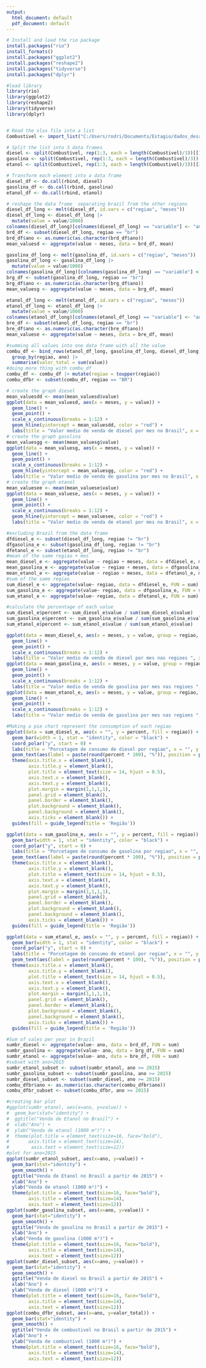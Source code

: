 ---
output:
  html_document: default
  pdf_document: default
---
```{r eval=FALSE, include=FALSE}



# Install and load the rio package
install.packages("rio")
install_formats()
install.packages("ggplot2")
install.packages("reshape2")
install.packages("tidyverse")
install.packages("dplyr")
```

```{r include=FALSE}



#load library
library(rio)
library(ggplot2)
library(reshape2)
library(tidyverse)
library(dplyr)


# Read the xlsx file into a list
Combustivel <- import_list("C:/Users/rodri/Documents/Estagio/dados_desafiodatascientistintern_vendas_distribuidoras_anp.xlsx")

# Split the list into 3 data frames
diesel <- split(Combustivel, rep(1:3, each = length(Combustivel)/3))[[1]]
gasolina <- split(Combustivel, rep(1:3, each = length(Combustivel)/3))[[2]]
etanol <- split(Combustivel, rep(1:3, each = length(Combustivel)/3))[[3]]

# Transform each element into a data frame
diesel_df <- do.call(rbind, diesel)
gasolina_df <- do.call(rbind, gasolina)
etanol_df <- do.call(rbind, etanol)

# reshape the data frame  separating brazil from the other regions
diesel_df_long <- melt(diesel_df, id.vars = c("regiao", "meses"))
diesel_df_long <- diesel_df_long |> 
  mutate(value = value/1000)
colnames(diesel_df_long)[colnames(diesel_df_long) == "variable"] <- "ano"
brd_df <- subset(diesel_df_long, regiao == "br")
brd_df$ano <- as.numeric(as.character(brd_df$ano))
mean_valuesd <- aggregate(value ~ meses, data = brd_df, mean)

gasolina_df_long <- melt(gasolina_df, id.vars = c("regiao", "meses"))
gasolina_df_long <- gasolina_df_long |> 
  mutate(value = value/1000)
colnames(gasolina_df_long)[colnames(gasolina_df_long) == "variable"] <- "ano"
brg_df <- subset(gasolina_df_long, regiao == "br")
brg_df$ano <- as.numeric(as.character(brg_df$ano))
mean_valuesg <- aggregate(value ~ meses, data = brg_df, mean)

etanol_df_long <- melt(etanol_df, id.vars = c("regiao", "meses"))
etanol_df_long <- etanol_df_long |> 
  mutate(value = value/1000)
colnames(etanol_df_long)[colnames(etanol_df_long) == "variable"] <- "ano"
bre_df <- subset(etanol_df_long, regiao == "br")
bre_df$ano <- as.numeric(as.character(bre_df$ano))
mean_valuese <- aggregate(value ~ meses, data = bre_df, mean)

#summing all values into one data frame with all the value
combu_df <- bind_rows(etanol_df_long, gasolina_df_long, diesel_df_long) |>
  group_by(regiao, ano) |>
  summarise(valor_total = sum(value))
#doing more thing with combu_df
combu_df <- combu_df |> mutate(regiao = toupper(regiao))
combu_dfbr <- subset(combu_df, regiao == "BR")

```

```{r echo=FALSE}



# create the graph diesel
mean_valuesdd <- mean(mean_valuesd$value)
ggplot(data = mean_valuesd, aes(x = meses, y = value)) +
  geom_line() +
  geom_point() +
  scale_x_continuous(breaks = 1:12) +
  geom_hline(yintercept = mean_valuesdd, color = "red") + 
  labs(title = "Valor medio de venda de diesel por mes no Brasil", x = "mes", y = "Diesel")
# create the graph gasolina
mean_valuesgg <- mean(mean_valuesg$value)
ggplot(data = mean_valuesg, aes(x = meses, y = value)) +
  geom_line() +
  geom_point() +
  scale_x_continuous(breaks = 1:12) +
  geom_hline(yintercept = mean_valuesgg, color = "red") + 
  labs(title = "Valor medio de venda de gasolina por mes no Brasil", x = "mes", y = "Gasolina")
# create the graph etanol
mean_valuesee <- mean(mean_valuese$value)
ggplot(data = mean_valuese, aes(x = meses, y = value)) +
  geom_line() +
  geom_point() +
  scale_x_continuous(breaks = 1:12) +
  geom_hline(yintercept = mean_valuesee, color = "red") + 
  labs(title = "Valor medio de venda de etanol por mes no Brasil", x = "mes", y = "etanol")
```

```{r include=FALSE}
#excluding Brazil from the data frame
dfdiesel_e <- subset(diesel_df_long, regiao != "br")
dfgasolina_e <- subset(gasolina_df_long, regiao != "br")
dfetanol_e <- subset(etanol_df_long, regiao != "br")
#mean of the same regiao + mes
mean_diesel_e <- aggregate(value ~ regiao + meses, data = dfdiesel_e, mean)
mean_gasolina_e <- aggregate(value ~ regiao + meses, data = dfgasolina_e, mean)
mean_etanol_e <- aggregate(value ~ regiao + meses, data = dfetanol_e, mean)
#sum of the same regiao
sum_diesel_e <- aggregate(value~ regiao, data = dfdiesel_e, FUN = sum)
sum_gasolina_e <- aggregate(value~ regiao, data = dfgasolina_e, FUN = sum)
sum_etanol_e <- aggregate(value~ regiao, data = dfetanol_e, FUN = sum)

#calculate the percentage of each value
sum_diesel_e$percent <- sum_diesel_e$value / sum(sum_diesel_e$value)
sum_gasolina_e$percent <- sum_gasolina_e$value / sum(sum_gasolina_e$value)
sum_etanol_e$percent <- sum_etanol_e$value / sum(sum_etanol_e$value)

```

```{r echo=FALSE}
ggplot(data = mean_diesel_e, aes(x = meses, y = value, group = regiao, color = regiao)) +
  geom_line() + 
  geom_point() +
  scale_x_continuous(breaks = 1:12) +
  labs(title = "Valor medio de venda de diesel por mes nas regioes ", x = "Meses", y = "Diesel em mil m³")
ggplot(data = mean_gasolina_e, aes(x = meses, y = value, group = regiao, color = regiao)) +
  geom_line() + 
  geom_point() +
  scale_x_continuous(breaks = 1:12) +
  labs(title = "Valor medio de venda de gasolina por mes nas regioes ", x = "Meses", y = "Gasolina em mil m³")
ggplot(data = mean_etanol_e, aes(x = meses, y = value, group = regiao, color = regiao)) +
  geom_line() + 
  geom_point() +
  scale_x_continuous(breaks = 1:12) +
  labs(title = "Valor medio de venda de gasolina por mes nas regioes ", x = "Meses", y = "Etanol em mil m³")
```

```{r echo=FALSE}
#Making a pie chart represent the consumption of each regiao
ggplot(data = sum_diesel_e, aes(x = "", y = percent, fill = regiao)) +
  geom_bar(width = 1, stat = "identity", color = "black") +
  coord_polar("y", start = 0) +
  labs(title = "Porcetagem de consumo de diesel por regiao", x = "", y = "") +
  geom_text(aes(label = paste(round(percent * 100), "%")), position = position_stack(vjust = 0.5)) +
  theme(axis.title.x = element_blank(),
        axis.title.y = element_blank(),
        plot.title = element_text(size = 14, hjust = 0.5),
        axis.text.x = element_blank(),
        axis.text.y = element_blank(),
        plot.margin = margin(1,1,1,1),
        panel.grid = element_blank(),
        panel.border = element_blank(),
        plot.background = element_blank(),
        panel.background = element_blank(),
        axis.ticks = element_blank()) +
  guides(fill = guide_legend(title = 'Região'))

ggplot(data = sum_gasolina_e, aes(x = "", y = percent, fill = regiao)) +
  geom_bar(width = 1, stat = "identity", color = "black") +
  coord_polar("y", start = 0) +
  labs(title = "Porcetagem de consumo de gasolina por regiao", x = "", y = "") +
  geom_text(aes(label = paste(round(percent * 100), "%")), position = position_stack(vjust = 0.5)) +
  theme(axis.title.x = element_blank(),
        axis.title.y = element_blank(),
        plot.title = element_text(size = 14, hjust = 0.5),
        axis.text.x = element_blank(),
        axis.text.y = element_blank(),
        plot.margin = margin(1,1,1,1),
        panel.grid = element_blank(),
        panel.border = element_blank(),
        plot.background = element_blank(),
        panel.background = element_blank(),
        axis.ticks = element_blank()) +
  guides(fill = guide_legend(title = 'Região'))

ggplot(data = sum_etanol_e, aes(x = "", y = percent, fill = regiao)) +
  geom_bar(width = 1, stat = "identity", color = "black") +
  coord_polar("y", start = 0) +
  labs(title = "Porcetagem de consumo de etanol por regiao", x = "", y = "") +
  geom_text(aes(label = paste(round(percent * 100), "%")), position = position_stack(vjust = 0.5)) +
  theme(axis.title.x = element_blank(),
        axis.title.y = element_blank(),
        plot.title = element_text(size = 14, hjust = 0.5),
        axis.text.x = element_blank(),
        axis.text.y = element_blank(),
        plot.margin = margin(1,1,1,1),
        panel.grid = element_blank(),
        panel.border = element_blank(),
        plot.background = element_blank(),
        panel.background = element_blank(),
        axis.ticks = element_blank()) +
  guides(fill = guide_legend(title = 'Região'))
```

```{r include=FALSE}
#Sum of sales per year in Brazil
sumbr_diesel <- aggregate(value~ ano, data = brd_df, FUN = sum)
sumbr_gasolina <- aggregate(value~ ano, data = brg_df, FUN = sum)
sumbr_etanol <- aggregate(value~ ano, data = bre_df, FUN = sum)
#subset with ano>2015
sumbr_etanol_subset <- subset(sumbr_etanol, ano >= 2015)
sumbr_gasolina_subset <- subset(sumbr_gasolina, ano >= 2015)
sumbr_diesel_subset <- subset(sumbr_diesel, ano >= 2015)
combu_dfbr$ano <- as.numeric(as.character(combu_dfbr$ano))
combu_dfbr_subset <- subset(combu_dfbr, ano >= 2015)
```

```{r echo=FALSE, message=FALSE, warning=FALSE}
#creating bar plot
#ggplot(sumbr_etanol, aes(x=ano, y=value)) +
#  geom_bar(stat="identity") +
#  ggtitle("Venda de Etanol no Brasil") +
#  xlab("Ano") +
#  ylab("Venda de etanol (1000 m³)") +
#  theme(plot.title = element_text(size=16, face="bold"),
#       axis.title = element_text(size=14),
#        axis.text = element_text(size=12))
#plot for ano>2015
ggplot(sumbr_etanol_subset, aes(x=ano, y=value)) +
  geom_bar(stat="identity") +
  geom_smooth() +
  ggtitle("Venda de Etanol no Brasil a partir de 2015") +
  xlab("Ano") +
  ylab("Venda de etanol (1000 m³)") +
  theme(plot.title = element_text(size=16, face="bold"),
        axis.title = element_text(size=14),
        axis.text = element_text(size=12))
ggplot(sumbr_gasolina_subset, aes(x=ano, y=value)) +
  geom_bar(stat="identity") +
  geom_smooth() +
  ggtitle("Venda de gasolina no Brasil a partir de 2015") +
  xlab("Ano") +
  ylab("Venda de gasolina (1000 m³)") +
  theme(plot.title = element_text(size=16, face="bold"),
        axis.title = element_text(size=14),
        axis.text = element_text(size=12))
ggplot(sumbr_diesel_subset, aes(x=ano, y=value)) +
  geom_bar(stat="identity") +
  geom_smooth() +
  ggtitle("Venda de diesel no Brasil a partir de 2015") +
  xlab("Ano") +
  ylab("Venda de diesel (1000 m³)") +
  theme(plot.title = element_text(size=16, face="bold"),
        axis.title = element_text(size=14),
        axis.text = element_text(size=12))
ggplot(combu_dfbr_subset, aes(x=ano, y=valor_total)) +
  geom_bar(stat="identity") +
  geom_smooth() +
  ggtitle("Venda de combustivel no Brasil a partir de 2015") +
  xlab("Ano") +
  ylab("Venda de combustivel (1000 m³)") +
  theme(plot.title = element_text(size=16, face="bold"),
        axis.title = element_text(size=14),
        axis.text = element_text(size=12))


```

